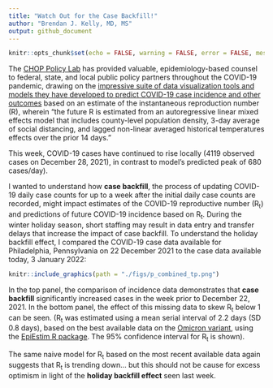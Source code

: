 ```yaml
---
title: "Watch Out for the Case Backfill!"
author: "Brendan J. Kelly, MD, MS"
output: github_document
---
```


```r

knitr::opts_chunk$set(echo = FALSE, warning = FALSE, error = FALSE, message = FALSE)

```
  
The <a href="https://policylab.chop.edu/">CHOP Policy Lab</a> has provided valuable, epidemiology-based counsel to federal, state, and local public policy partners throughout the COVID-19 pandemic, drawing on the <a href="https://policylab.chop.edu/covid-lab-mapping-covid-19-your-community">impressive suite of data visualization tools and models they have developed to predict COVID-19 case incidence and other outcomes</a> based on an estimate of the instantaneous reproduction number (R), wherein "the future R is estimated from an autoregressive linear mixed effects model that includes county-level population density, 3-day average of social distancing, and lagged non-linear averaged historical temperatures effects over the prior 14 days."  
  
This week, COVID-19 cases have continued to rise locally (4119 observed cases on December 28, 2021), in contrast to model's predicted peak of 680 cases/day).   
  
I wanted to understand how <b>case backfill</b>, the process of updating COVID-19 daily case counts for up to a week after the initial daily case counts are recorded, might impact estimates of the COVID-19 reproductive number (R<sub>t</sub>) and predictions of future COVID-19 incidence based on R<sub>t</sub>. During the winter holiday season, short staffing may result in data entry and transfer delays that increase the impact of case backfill. To understand the holiday backfill effect, I compared the COVID-19 case data available for Philadelphia, Pennsylvania on 22 December 2021 to the case data available today, 3 January 2022:  
  
```r

knitr::include_graphics(path = "./figs/p_combined_tp.png")

```
  
In the top panel, the comparison of incidence data demonstrates that <b>case backfill</b> significantly increased cases in the week prior to December 22, 2021. In the bottom panel, the effect of this missing data to skew R<sub>t</sub> below 1 can be seen. (R<sub>t</sub> was estimated using a mean serial interval of 2.2 days (SD 0.8 days), based on the best available data on the <a href="https://www.medrxiv.org/content/10.1101/2021.12.25.21268301v1">Omicron variant</a>, using the <a href="">EpiEstim R package</a>. The 95% confidence interval for R<sub>t</sub> is shown).
  
The same naive model for R<sub>t</sub>  based on the most recent available data again suggests that R<sub>t</sub> is trending down... but this should not be cause for excess optimism in light of the <b>holiday backfill effect</b> seen last week.     
  


